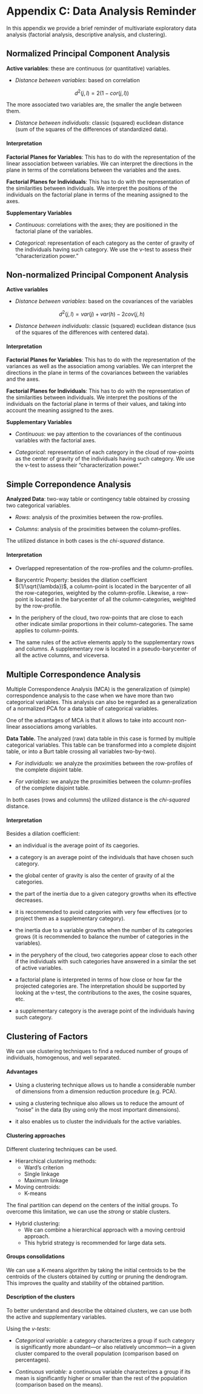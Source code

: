 # Appendix C: Data Analysis Reminder {#appendixc}

In this appendix we provide a brief reminder of multivariate exploratory data analysis (factorial analysis, descriptive analysis, and clustering).


## Normalized Principal Component Analysis

__Active variables__: these are continuous (or quantitative) variables.

- _Distance between variables_: based on correlation

$$
d^2(j,l) = 2(1 - cor(j,l))
$$

The more associated two variables are, the smaller the angle between them.

- _Distance between individuals_: classic (squared) euclidean distance (sum of the squares of the differences of standardized data).


#### Interpretation {-}

__Factorial Planes for Variables__: This has to do with the representation of the linear association between variables. We can interpret the directions in the plane in terms of the correlations between the variables and the axes.

__Factorial Planes for Individuals__: This has to do with the representation of the similarities between individuals. We interpret the positions of the individuals on the factorial plane in terms of the meaning assigned to the axes.


__Supplementary Variables__

- _Continuous_: correlations with the axes; they are positioned in the factorial plane of the variables.

- _Categorical_: representation of each category as the center of gravity of the individuals having such category. We use the v-test to assess their "characterization power."



## Non-normalized Principal Component Analysis

__Active variables__

- _Distance between variables_: based on the covariances of the variables

$$
d^2(j,l) = var(j) + var(h) - 2 cov(j,h)
$$

- _Distance between individuals_: classic (squared) euclidean distance (sus of the squares of the differences with centered data).


#### Interpretation {-}

__Factorial Planes for Variables__: This has to do with the representation of the variances as well as the association among variables. We can interpret the directions in the plane in terms of the covariances between the variables and the axes.

__Factorial Planes for Individuals__: This has to do with the representation of the similarities between individuals. We interpret the positions of the individuals on the factorial plane in terms of their values, and taking into account the meaning assigned to the axes.


__Supplementary Variables__

- _Continuous_: we pay attention to the covariances of the continuous variables with the factorial axes.

- _Categorical_: representation of each category in the cloud of row-points as the center of gravity of the individuals having such category. We use the v-test to assess their "characterization power."



## Simple Correpondence Analysis

__Analyzed Data__: two-way table or contingency table obtained by crossing two categorical variables.

- _Rows_: analysis of the proximities between the row-profiles.

- _Columns_: analysis of the proximities between the column-profiles.

The utilized distance in both cases is the _chi-squared_ distance.


#### Interpretation {-}

- Overlapped representation of the row-profiles and the column-profiles.

- Barycentric Property: besides the dilation coefficient $(1/\sqrt{\lambda})$, a column-point is located in the barycenter of all the row-categories, weighted by the column-profile. Likewise, a row-point is located in the barycenter of all the column-categories, weighted by the row-profile.

- In the periphery of the cloud, two row-points that are close to each other indicate similar proportions in their column-categories. The same applies to column-points.

- The same rules of the active elements apply to the supplementary rows and columns. A supplementary row is located in a pseudo-barycenter of all the active columns, and viceversa.



## Multiple Correspondence Analysis

Multiple Correspondence Analysis (MCA) is the generalization of (simple) correspondence analysis to the case when we have more than two categorical variables. This analysis can also be regarded as a generalization of a normalized PCA for a data table of categorical variables.

One of the advantages of MCA is that it allows to take into account non-linear associations among variables.

__Data Table.__ The analyzed (raw) data table in this case is formed by multiple categorical variables. This table can be transformed into a complete disjoint table, or into a Burt table crossing all variables two-by-two).

- _For individuals_: we analyze the proximities between the row-profiles of the complete disjoint table.

- _For variables_: we analyze the proximities between the column-profiles of the complete disjoint table.

In both cases (rows and columns) the utilized distance is the _chi-squared_ distance.


#### Interpretation {-}

Besides a dilation coefficient:

- an individual is the average point of its caegories.

- a category is an average point of the individuals that have chosen such category.

- the global center of gravity is also the center of gravity of al the categories.

- the part of the inertia due to a given category growths when its effective decreases.

- it is recommended to avoid categories with very few effectives (or to project them as a supplementary category).

- the inertia due to a variable growths when the number of its categories grows (it is recommended to balance the number of categories in the variables).

- in the peryphery of the cloud, two categories appear close to each other 
if the individuals with such categories have answered in a similar the set of active variables.

- a factorial plane is interpreted in terms of how close or how far the projected categories are. The interpretation should be supported by looking at the v-test, the contributions to the axes, the cosine squares, etc.

- a supplementary category is the average point of the individuals having such category.



## Clustering of Factors

We can use clustering techniques to find a reduced number of groups of individuals, homogenous, and well separated. 


#### Advantages {-}

- Using a clustering technique allows us to handle a considerable number of dimensions from a dimension reduction procedure (e.g. PCA).

- using a clustering technique also allows us to reduce the amount of "noise" in the data (by using only the most important dimensions).

- it also enables us to cluster the individuals for the active variables.


#### Clustering approaches {-}

Different clustering techniques can be used.

- Hierarchical clustering methods:
    + Ward's criterion
    + Single linkage
    + Maximum linkage
    
- Moving centroids:
    + K-means

The final partition can depend on the centers of the initial groups. To overcome this limitation, we can use the _strong_ or stable clusters.

- Hybrid clustering:
    + We can combine a hierarchical approach with a moving centroid approach. 
    + This hybrid strategy is recommended for large data sets.
    

#### Groups consolidations {-}

We can use a K-means algorithm by taking the initial centroids to be the centroids of the clusters obtained by _cutting_ or pruning the dendrogram. This improves the quality and stability of the obtained partition.


#### Description of the clusters {-}

To better understand and describe the obtained clusters, we can use both the active and supplementary variables.

Using the _v-tests_:

- _Categorical variable:_ a category characterizes a group if such category is significantly more abundant---or also relatively uncommon---in a given cluster compared to the overall population (comparison based on percentages).

- _Continuous variable:_ a continuous variable characterizes a group if its mean is significantly higher or smaller than the rest of the population (comparison based on the means).

